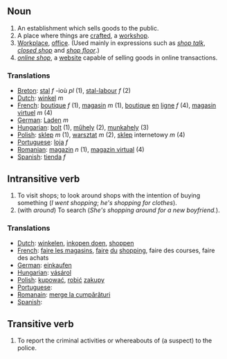 ==Noun==
#An establishment which sells goods to the public.
#A place where things are [[craft]]ed, a [[workshop]].
#[[Workplace]], [[office]].  (Used mainly in expressions such as ''[[shop talk]]'', ''[[closed shop]]'' and ''[[shop floor]]''.)
#''[[online shop]]'', a [[website]] capable of selling goods in online transactions.

===Translations===
*[[Breton]]: [[stal]] ''f'' -ioù ''pl'' (1), [[stal-labour]] ''f'' (2)
*[[Dutch]]: [[winkel]] ''m''
*[[French]]: [[boutique]] ''f'' (1), [[magasin]] ''m'' (1), [[boutique]] [[en]] [[ligne]] ''f'' (4), [[magasin]] [[virtuel]] ''m'' (4)
*[[German]]: [[Laden]] ''m''
*[[Hungarian]]: [[bolt]] (1), [[műhely]] (2), [[munkahely]] (3)
*[[Polish]]: [[sklep]] ''m'' (1), [[warsztat]] ''m'' (2), [[sklep]] internetowy ''m'' (4)
*[[Portuguese]]: [[loja]] ''f''
*[[Romanian]]: [[magazin]] ''n'' (1), [[magazin virtual]] (4)
*[[Spanish]]: [[tienda]] ''f''

==Intransitive verb==
#To visit shops; to look around shops with the intention of buying something (''I went shopping''; ''he's shopping for clothes'').
#(with ''around'') To search (''She's shopping around for a new boyfriend.'').

===Translations===
*[[Dutch]]: [[winkelen]], [[inkopen doen]], [[shoppen]]
*[[French]]: [[faire les magasins]], [[faire]] [[du]] [[shopping]], faire des courses, faire des achats
*[[German]]: [[einkaufen]]
*[[Hungarian]]: [[vásárol]]
*[[Polish]]: [[kupować]], [[robić]] [[zakup]]y
*[[Portuguese]]: [[]]
*[[Romanain]]: [[merge la cumpărături]]
*[[Spanish]]: [[]]

==Transitive verb==
#To report the criminal activities or whereabouts of (a suspect) to the police.